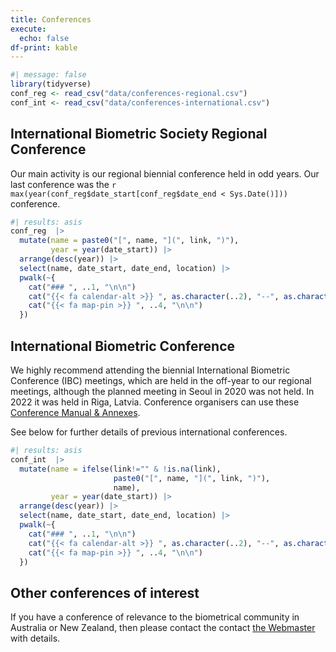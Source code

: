 ```yaml
---
title: Conferences
execute:
  echo: false
df-print: kable
---
```


```r
#| message: false
library(tidyverse)
conf_reg <- read_csv("data/conferences-regional.csv")
conf_int <- read_csv("data/conferences-international.csv")
```

## International Biometric Society Regional Conference

Our main activity is our regional biennial conference held in odd years. Our last conference was the `r max(year(conf_reg$date_start[conf_reg$date_end < Sys.Date()]))` conference.




```r
#| results: asis
conf_reg  |> 
  mutate(name = paste0("[", name, "](", link, ")"),
         year = year(date_start)) |> 
  arrange(desc(year)) |> 
  select(name, date_start, date_end, location) |> 
  pwalk(~{
    cat("### ", ..1, "\n\n")
    cat("{{< fa calendar-alt >}} ", as.character(..2), "--", as.character(..3), "\n\n")
    cat("{{< fa map-pin >}} ", ..4, "\n\n")
  })
```


## International Biometric Conference

We highly recommend attending the biennial International Biometric Conference (IBC) meetings, which are held in the off-year to our regional meetings, although the planned meeting in Seoul in 2020 was not held. In 2022 it was held in Riga, Latvia. Conference organisers can use these [Conference Manual & Annexes](https://www.biometricsociety.org/international-biometrics-conference-manual-and-annexes).

See below for further details of previous international conferences.

```r
#| results: asis
conf_int  |> 
  mutate(name = ifelse(link!="" & !is.na(link), 
                       paste0("[", name, "](", link, ")"),
                       name),
         year = year(date_start)) |> 
  arrange(desc(year)) |> 
  select(name, date_start, date_end, location) |> 
  pwalk(~{
    cat("### ", ..1, "\n\n")
    cat("{{< fa calendar-alt >}} ", as.character(..2), "--", as.character(..3), "\n\n")
    cat("{{< fa map-pin >}} ", ..4, "\n\n")
  })
```

## Other conferences of interest

If you have a conference of relevance to the biometrical community in Australia or New Zealand, then please contact the contact [the Webmaster](webmaster@biometricsociety.org.au) with details.

